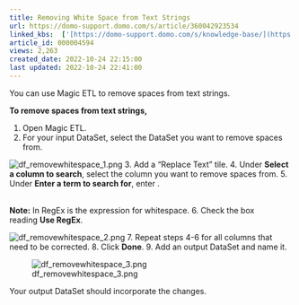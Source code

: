 ```yaml
---
title: Removing White Space from Text Strings
url: https://domo-support.domo.com/s/article/360042923534
linked_kbs:  ['[https://domo-support.domo.com/s/knowledge-base/](https://domo-support.domo.com/s/knowledge-base/)', '[https://domo-support.domo.com/s/](https://domo-support.domo.com/s/)', '[https://domo-support.domo.com/s/topic/0TO5w000000ZamzGAC](https://domo-support.domo.com/s/topic/0TO5w000000ZamzGAC)', '[https://domo-support.domo.com/s/topic/0TO5w000000ZaoJGAS](https://domo-support.domo.com/s/topic/0TO5w000000ZaoJGAS)', '[https://domo-support.domo.com/s/article/360042923534](https://domo-support.domo.com/s/article/360042923534)', '[https://domo-support.domo.com/s/topic/0TO5w000000ZaoJGAS/transformation-tips-and-tricks](https://domo-support.domo.com/s/topic/0TO5w000000ZaoJGAS/transformation-tips-and-tricks)', '[https://domo-support.domo.com/s/article/360043429933](https://domo-support.domo.com/s/article/360043429933)', '[https://domo-support.domo.com/s/article/360043429953](https://domo-support.domo.com/s/article/360043429953)', '[https://domo-support.domo.com/s/article/360042925494](https://domo-support.domo.com/s/article/360042925494)', '[https://domo-support.domo.com/s/article/360043429913](https://domo-support.domo.com/s/article/360043429913)', '[https://domo-support.domo.com/s/article/4408174643607](https://domo-support.domo.com/s/article/4408174643607)', '[https://domo-support.domo.com/s/login/](https://domo-support.domo.com/s/login/)']
article_id: 000004594
views: 2,263
created_date: 2022-10-24 22:15:00
last updated: 2022-10-24 22:41:00
---
```




You can use Magic ETL to remove spaces from text strings.


**To remove spaces from text strings,**


1. Open Magic ETL.
2. For your input DataSet, select the DataSet you want to remove spaces from.  
   
![df_removewhitespace_1.png](df_removewhitespace_1.png)
3. Add a "Replace Text" tile.
4. Under **Select a column to search**, select the column you want to remove spaces from.
5. Under **Enter a term to search for**, enter \s.  
  




 

**Note:** In RegEx \s is the expression for whitespace.
6. Check the box reading **Use RegEx**.  
   
![df_removewhitespace_2.png](df_removewhitespace_2.png)
7. Repeat steps 4-6 for all columns that need to be corrected.
8. Click **Done**.
9. Add an output DataSet and name it.   
   
![df_removewhitespace_3.png](df_removewhitespace_3.png)


Your output DataSet should incorporate the changes. 

